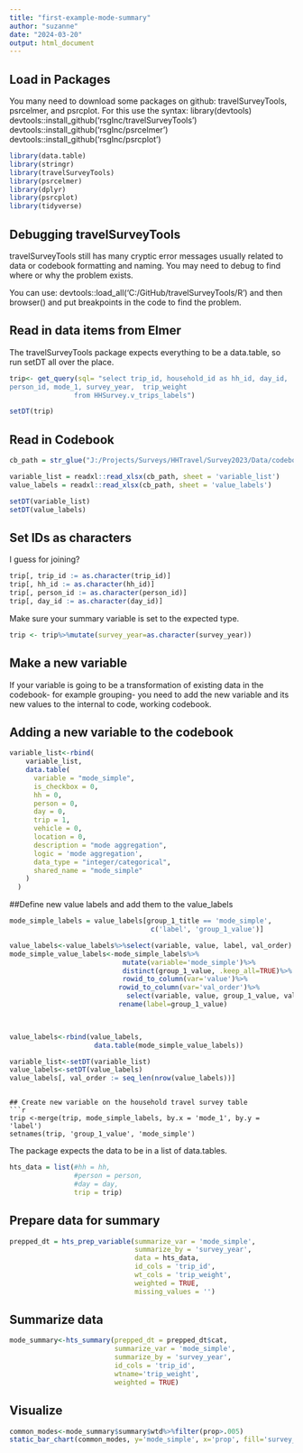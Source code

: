 ```yaml
---
title: "first-example-mode-summary"
author: "suzanne"
date: "2024-03-20"
output: html_document
---
```


## Load in Packages
You many need to download some packages on github: travelSurveyTools, psrcelmer, and psrcplot.
For this use the syntax:
library(devtools)
devtools::install_github('rsgInc/travelSurveyTools')
devtools::install_github('rsgInc/psrcelmer')
devtools::install_github('rsgInc/psrcplot')

```r
library(data.table)
library(stringr)
library(travelSurveyTools)
library(psrcelmer)
library(dplyr)
library(psrcplot)
library(tidyverse)
```

## Debugging travelSurveyTools

travelSurveyTools still has many cryptic error messages usually related to data or codebook formatting and naming. You may need to debug to find where or why the problem exists.

You can use: devtools::load_all('C:/GitHub/travelSurveyTools/R') and then browser() and put breakpoints in the code to find the problem.


## Read in data items from Elmer

The travelSurveyTools package expects everything to be a data.table, so run setDT all over the place.
```r
trip<- get_query(sql= "select trip_id, household_id as hh_id, day_id,
person_id, mode_1, survey_year,  trip_weight 
                from HHSurvey.v_trips_labels")

setDT(trip)
```

## Read in Codebook
```r
cb_path = str_glue("J:/Projects/Surveys/HHTravel/Survey2023/Data/codebook/PSRC_Combined_Codebook_2023_packagable.xlsx")

variable_list = readxl::read_xlsx(cb_path, sheet = 'variable_list')
value_labels = readxl::read_xlsx(cb_path, sheet = 'value_labels')

setDT(variable_list)
setDT(value_labels)
```

## Set IDs as characters
I guess for joining?
```r
trip[, trip_id := as.character(trip_id)]
trip[, hh_id := as.character(hh_id)]
trip[, person_id := as.character(person_id)]
trip[, day_id := as.character(day_id)]
```

Make sure your summary variable is set to the expected type.
```r
trip <- trip%>%mutate(survey_year=as.character(survey_year))
```

## Make a new variable

If your variable is going to be a transformation of existing data in the codebook- for example grouping- you need to add the new variable and its new values to the internal to code, working codebook.

## Adding a new variable to the codebook
```r

variable_list<-rbind(
    variable_list,
    data.table(
      variable = "mode_simple",
      is_checkbox = 0,
      hh = 0,
      person = 0,
      day = 0,
      trip = 1,
      vehicle = 0,
      location = 0,
      description = "mode aggregation",
      logic = 'mode aggregation',
      data_type = "integer/categorical",
      shared_name = "mode_simple"
    )
  )

```

##Define new value labels and add them to the value_labels
```r
mode_simple_labels = value_labels[group_1_title == 'mode_simple',
                                   c('label', 'group_1_value')]

```

```r
value_labels<-value_labels%>%select(variable, value, label, val_order)
mode_simple_value_labels<-mode_simple_labels%>%
                            mutate(variable='mode_simple')%>%
                            distinct(group_1_value, .keep_all=TRUE)%>%
                            rowid_to_column(var='value')%>%
                           rowid_to_column(var='val_order')%>%
                             select(variable, value, group_1_value, val_order)%>%
                           rename(label=group_1_value)


 
value_labels<-rbind(value_labels,
                     data.table(mode_simple_value_labels))
```

```r
variable_list<-setDT(variable_list)
value_labels<-setDT(value_labels)
value_labels[, val_order := seq_len(nrow(value_labels))]
```
```

## Create new variable on the household travel survey table
```r

trip <-merge(trip, mode_simple_labels, by.x = 'mode_1', by.y = 'label')
setnames(trip, 'group_1_value', 'mode_simple')

```


The package expects the data to be in a list of data.tables.
```r
hts_data = list(#hh = hh,
                #person = person,
                #day = day,
                trip = trip)
```

## Prepare data for summary
```r
prepped_dt = hts_prep_variable(summarize_var = 'mode_simple',
                               summarize_by = 'survey_year',
                               data = hts_data,
                               id_cols = 'trip_id',
                               wt_cols = 'trip_weight',
                               weighted = TRUE,
                               missing_values = '')
```

## Summarize data
```r
mode_summary<-hts_summary(prepped_dt = prepped_dt$cat,
                          summarize_var = 'mode_simple',
                          summarize_by = 'survey_year',
                          id_cols = 'trip_id',
                          wtname='trip_weight',
                          weighted = TRUE)
```

## Visualize
```r
common_modes<-mode_summary$summary$wtd%>%filter(prop>.005)
static_bar_chart(common_modes, y='mode_simple', x='prop', fill='survey_year')

```

